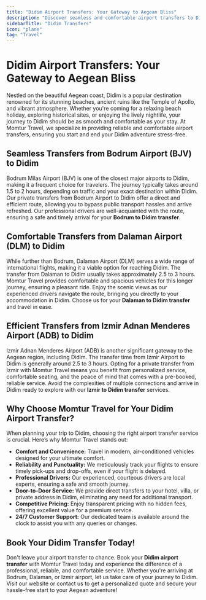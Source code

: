 ```yaml
---
title: "Didim Airport Transfers: Your Gateway to Aegean Bliss"
description: "Discover seamless and comfortable airport transfers to Didim from Bodrum, Dalaman, and Izmir airports with Momtur Travel. Start your holiday stress-free!"
sidebarTitle: "Didim Transfers"
icon: "plane"
tag: "Travel"
---
```


# Didim Airport Transfers: Your Gateway to Aegean Bliss

Nestled on the beautiful Aegean coast, Didim is a popular destination renowned for its stunning beaches, ancient ruins like the Temple of Apollo, and vibrant atmosphere. Whether you're coming for a relaxing beach holiday, exploring historical sites, or enjoying the lively nightlife, your journey to Didim should be as smooth and comfortable as your stay. At Momtur Travel, we specialize in providing reliable and comfortable airport transfers, ensuring you start and end your Didim adventure stress-free.

## Seamless Transfers from Bodrum Airport (BJV) to Didim

Bodrum Milas Airport (BJV) is one of the closest major airports to Didim, making it a frequent choice for travelers. The journey typically takes around 1.5 to 2 hours, depending on traffic and your exact destination within Didim. Our private transfers from Bodrum Airport to Didim offer a direct and efficient route, allowing you to bypass public transport hassles and arrive refreshed. Our professional drivers are well-acquainted with the route, ensuring a safe and timely arrival for your **Bodrum to Didim transfer**.

## Comfortable Transfers from Dalaman Airport (DLM) to Didim

While further than Bodrum, Dalaman Airport (DLM) serves a wide range of international flights, making it a viable option for reaching Didim. The transfer from Dalaman to Didim usually takes approximately 2.5 to 3 hours. Momtur Travel provides comfortable and spacious vehicles for this longer journey, ensuring a pleasant ride. Enjoy the scenic views as our experienced drivers navigate the route, bringing you directly to your accommodation in Didim. Choose us for your **Dalaman to Didim transfer** and travel in ease.

## Efficient Transfers from Izmir Adnan Menderes Airport (ADB) to Didim

Izmir Adnan Menderes Airport (ADB) is another significant gateway to the Aegean region, including Didim. The transfer time from Izmir Airport to Didim is generally around 2.5 to 3 hours. Opting for a private transfer from Izmir with Momtur Travel means you benefit from personalized service, comfortable seating, and the peace of mind that comes with a pre-booked, reliable service. Avoid the complexities of multiple connections and arrive in Didim ready to explore with our **Izmir to Didim transfer** services.

## Why Choose Momtur Travel for Your Didim Airport Transfer?

When planning your trip to Didim, choosing the right airport transfer service is crucial. Here’s why Momtur Travel stands out:

*   **Comfort and Convenience:** Travel in modern, air-conditioned vehicles designed for your ultimate comfort.
*   **Reliability and Punctuality:** We meticulously track your flights to ensure timely pick-ups and drop-offs, even if your flight is delayed.
*   **Professional Drivers:** Our experienced, courteous drivers are local experts, ensuring a safe and smooth journey.
*   **Door-to-Door Service:** We provide direct transfers to your hotel, villa, or private address in Didim, eliminating any need for additional transport.
*   **Competitive Pricing:** Enjoy transparent pricing with no hidden fees, offering excellent value for a premium service.
*   **24/7 Customer Support:** Our dedicated team is available around the clock to assist you with any queries or changes.

## Book Your Didim Transfer Today!

Don't leave your airport transfer to chance. Book your **Didim airport transfer** with Momtur Travel today and experience the difference of a professional, reliable, and comfortable service. Whether you're arriving at Bodrum, Dalaman, or Izmir airport, let us take care of your journey to Didim. Visit our website or contact us to get a personalized quote and secure your hassle-free start to your Aegean adventure!